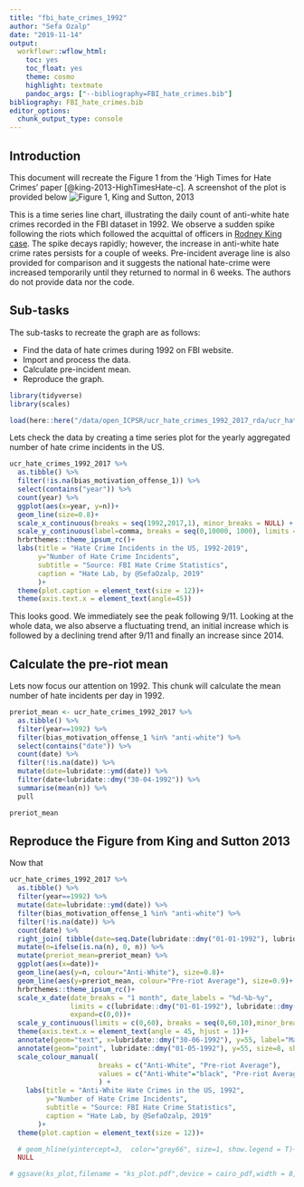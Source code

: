 ```yaml
---
title: "fbi_hate_crimes_1992"
author: "Sefa Ozalp"
date: "2019-11-14"
output: 
  workflowr::wflow_html:
    toc: yes
    toc_float: yes
    theme: cosmo
    highlight: textmate
    pandoc_args: ["--bibliography=FBI_hate_crimes.bib"]
bibliography: FBI_hate_crimes.bib
editor_options:
  chunk_output_type: console
---
```


## Introduction
This document will recreate the Figure 1 from the 'High Times for Hate Crimes' paper [@king-2013-HighTimesHate-c]. A screenshot of the plot is provided below ![Figure 1, King and Sutton, 2013](assets/ks_static.png)

This is a time series line chart, illustrating the daily count of anti-white hate crimes recorded in the FBI dataset in 1992. We observe a sudden spike following the riots which followed the acquittal of officers in [Rodney King case](https://en.wikipedia.org/wiki/Rodney_King). The spike decays rapidly; however, the increase in anti-white hate crime rates persists for a couple of weeks. Pre-incident average line is also provided for comparison and it suggests the national hate-crime were increased temporarily until they returned to normal in 6 weeks. The authors do not provide data nor the code.

## Sub-tasks

The sub-tasks to recreate the graph are as follows:

- Find the data of hate crimes during 1992 on FBI website.
- Import and process the data. 
- Calculate pre-incident mean.
- Reproduce the graph. 


```r
library(tidyverse)
library(scales)
```


```r
load(here::here("/data/open_ICPSR/ucr_hate_crimes_1992_2017_rda/ucr_hate_crimes_1992_2017.rda"))
```


Lets check the data by creating a time series plot for the yearly aggregated number of hate crime incidents in the US.

```r
ucr_hate_crimes_1992_2017 %>% 
  as.tibble() %>% 
  filter(!is.na(bias_motivation_offense_1)) %>% 
  select(contains("year")) %>% 
  count(year) %>% 
  ggplot(aes(x=year, y=n))+
  geom_line(size=0.8)+
  scale_x_continuous(breaks = seq(1992,2017,1), minor_breaks = NULL) +
  scale_y_continuous(label=comma, breaks = seq(0,10000, 1000), limits = c(0,10000), minor_breaks = NULL)+
  hrbrthemes::theme_ipsum_rc()+
  labs(title = "Hate Crime Incidents in the US, 1992-2019",
       y="Number of Hate Crime Incidents",
       subtitle = "Source: FBI Hate Crime Statistics",
       caption = "Hate Lab, by @SefaOzalp, 2019"
       )+
  theme(plot.caption = element_text(size = 12))+
  theme(axis.text.x = element_text(angle=45))

```

This looks good. We immediately see the peak following 9/11. Looking at the whole data, we also abserve a fluctuating trend, an initial increase which is followed by a declining trend after 9/11 and finally an increase since 2014.

## Calculate the pre-riot mean

Lets now focus our attention on 1992. This chunk will calculate the mean number of hate incidents per day in 1992.  
```r

preriot_mean <- ucr_hate_crimes_1992_2017 %>% 
  as.tibble() %>% 
  filter(year==1992) %>%
  filter(bias_motivation_offense_1 %in% "anti-white") %>% 
  select(contains("date")) %>% 
  count(date) %>% 
  filter(!is.na(date)) %>% 
  mutate(date=lubridate::ymd(date)) %>% 
  filter(date<lubridate::dmy("30-04-1992")) %>% 
  summarise(mean(n)) %>% 
  pull

preriot_mean
```



## Reproduce the Figure from King and Sutton 2013

Now that 

```r
ucr_hate_crimes_1992_2017 %>% 
  as.tibble() %>% 
  filter(year==1992) %>%
  mutate(date=lubridate::ymd(date)) %>% 
  filter(bias_motivation_offense_1 %in% "anti-white") %>% 
  filter(!is.na(date)) %>% 
  count(date) %>% 
  right_join( tibble(date=seq.Date(lubridate::dmy("01-01-1992"), lubridate::dmy("31-12-1992"), by="day"))) %>% 
  mutate(n=ifelse(is.na(n), 0, n)) %>% 
  mutate(preriot_mean=preriot_mean) %>%
  ggplot(aes(x=date))+
  geom_line(aes(y=n, colour="Anti-White"), size=0.8)+
  geom_line(aes(y=preriot_mean, colour="Pre-riot Average"), size=0.9)+
  hrbrthemes::theme_ipsum_rc()+
  scale_x_date(date_breaks = "1 month", date_labels = "%d-%b-%y", 
               limits = c(lubridate::dmy("01-01-1992"), lubridate::dmy("31-12-1992")),
               expand=c(0,0))+
  scale_y_continuous(limits = c(0,60), breaks = seq(0,60,10),minor_breaks = NULL)+
  theme(axis.text.x = element_text(angle = 45, hjust = 1))+
  annotate(geom="text", x=lubridate::dmy("30-06-1992"), y=55, label="May 1, 1992\nLAPD Officers acquitted\nin Rodney King case\ntwo days earlier,\non April 29." )+
  annotate(geom="point", lubridate::dmy("01-05-1992"), y=55, size=8, shape=21, fill="transparent")+
  scale_colour_manual(
                      breaks = c("Anti-White", "Pre-riot Average"),
                      values = c("Anti-White"="black", "Pre-riot Average"="grey73")
                      ) +
    labs(title = "Anti-White Hate Crimes in the US, 1992",
         y="Number of Hate Crime Incidents",
         subtitle = "Source: FBI Hate Crime Statistics",
         caption = "Hate Lab, by @SefaOzalp, 2019"
       )+
  theme(plot.caption = element_text(size = 12))+

  # geom_hline(yintercept=3,  color="grey66", size=1, show.legend = T)+
  NULL

# ggsave(ks_plot,filename = "ks_plot.pdf",device = cairo_pdf,width = 8, height = 6)
```


